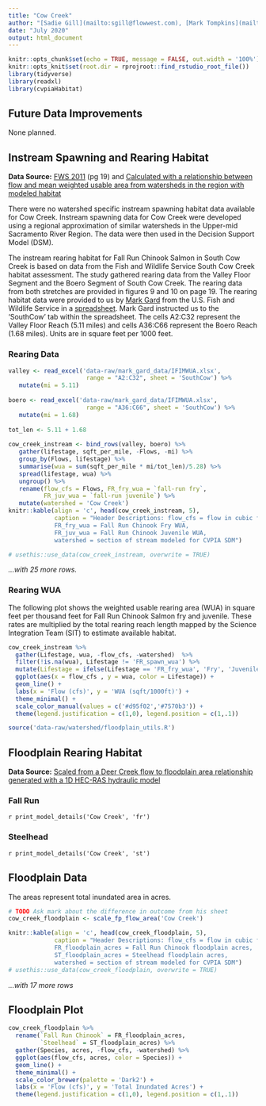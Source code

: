 ```yaml
---
title: "Cow Creek"
author: "[Sadie Gill](mailto:sgill@flowwest.com), [Mark Tompkins](mailto:mtompkins@flowwest.com)"
date: "July 2020"
output: html_document
---
```


```r
knitr::opts_chunk$set(echo = TRUE, message = FALSE, out.width = '100%')
knitr::opts_knit$set(root.dir = rprojroot::find_rstudio_root_file())
library(tidyverse)
library(readxl)
library(cvpiaHabitat)
```
## Future Data Improvements
None planned. 

## Instream Spawning and Rearing Habitat
**Data Source:** [FWS 2011](https://s3-us-west-2.amazonaws.com/cvpiahabitat-r-package/cvpia-sit-model-inputs/FWS2011_SouthCowrpt.pdf){target="_blank"} (pg 19) and [Calculated with a relationship between flow and mean weighted usable area from watersheds in the region with modeled habitat](http://cvpia-habitat-docs-markdown.s3-website-us-west-2.amazonaws.com/watershed/Regional_Approximation.html){target="_blank"}

There were no watershed specific instream spawning habitat data available for Cow Creek. Instream spawning data for Cow Creek were developed using a regional approximation of similar watersheds in the Upper-mid Sacramento River Region. The data were then used in the Decision Support Model (DSM). 

The instream rearing habitat for Fall Run Chinook Salmon in South Cow Creek is based on data from the Fish and Wildlife Service South Cow Creek habitat assessment. The study gathered rearing data from the Valley Floor Segment and the Boero Segment of South Cow Creek. The rearing data from both stretches are provided in figures 9 and 10 on page 19. The rearing habitat data were provided to us by [Mark Gard](mailto:mark_gard@fws.gov) from the U.S. Fish and Wildlife Service in a [spreadsheet](https://cvpiahabitat-r-package.s3-us-west-2.amazonaws.com/IFIMWUA.xlsx). Mark Gard instructed us to the 'SouthCow' tab within the spreadsheet. The cells A2:C32 represent the Valley Floor Reach (5.11 miles) and cells A36:C66 represent the Boero Reach (1.68 miles). Units are in square feet per 1000 feet. 

### Rearing Data
```r
valley <- read_excel('data-raw/mark_gard_data/IFIMWUA.xlsx', 
                      range = "A2:C32", sheet = 'SouthCow') %>% 
   mutate(mi = 5.11)
 
boero <- read_excel('data-raw/mark_gard_data/IFIMWUA.xlsx', 
                      range = "A36:C66", sheet = 'SouthCow') %>% 
   mutate(mi = 1.68)
 
tot_len <- 5.11 + 1.68
 
cow_creek_instream <- bind_rows(valley, boero) %>% 
   gather(lifestage, sqft_per_mile, -Flows, -mi) %>% 
   group_by(Flows, lifestage) %>% 
   summarise(wua = sum(sqft_per_mile * mi/tot_len)/5.28) %>% 
   spread(lifestage, wua) %>% 
   ungroup() %>% 
   rename(flow_cfs = Flows, FR_fry_wua = `fall-run fry`, 
          FR_juv_wua = `fall-run juvenile`) %>% 
   mutate(watershed = 'Cow Creek')
knitr::kable(align = 'c', head(cow_creek_instream, 5), 
             caption = "Header Descriptions: flow_cfs = flow in cubic feet per second, 
             FR_fry_wua = Fall Run Chinook Fry WUA,
             FR_juv_wua = Fall Run Chinook Juvenile WUA, 
             watershed = section of stream modeled for CVPIA SDM")

# usethis::use_data(cow_creek_instream, overwrite = TRUE)
```

*...with 25 more rows.*

### Rearing WUA
The following plot shows the weighted usable rearing area (WUA) in square feet per thousand feet for Fall Run Chinook Salmon fry and juvenile. These rates are multiplied by the total rearing reach length mapped by the Science Integration Team (SIT) to estimate available habitat. 
``` r
cow_creek_instream %>% 
  gather(Lifestage, wua, -flow_cfs, -watershed)  %>% 
  filter(!is.na(wua), Lifestage != 'FR_spawn_wua') %>%
  mutate(Lifestage = ifelse(Lifestage == 'FR_fry_wua', 'Fry', 'Juvenile')) %>% 
  ggplot(aes(x = flow_cfs , y = wua, color = Lifestage)) +
  geom_line() +
  labs(x = 'Flow (cfs)', y = 'WUA (sqft/1000ft)') + 
  theme_minimal() + 
  scale_color_manual(values = c('#d95f02','#7570b3')) +
  theme(legend.justification = c(1,0), legend.position = c(1,.1))
```

```r
source('data-raw/watershed/floodplain_utils.R')
```

## Floodplain Rearing Habitat
**Data Source:** [Scaled from a Deer Creek flow to floodplain area relationship generated with a 1D HEC-RAS hydraulic model](https://s3-us-west-2.amazonaws.com/cvpiahabitat-r-package/cvpia-sit-model-inputs/DRAFT+Deer+Creek+Hydraulic+Models+Tech+Memo+6-08-07.pdf){target="_blank"}

### Fall Run
`r print_model_details('Cow Creek', 'fr')`

### Steelhead
`r print_model_details('Cow Creek', 'st')`

## Floodplain Data    
The areas represent total inundated area in acres.    
```r
# TODO Ask mark about the difference in outcome from his sheet
cow_creek_floodplain <- scale_fp_flow_area('Cow Creek')

knitr::kable(align = 'c', head(cow_creek_floodplain, 5), 
             caption = "Header Descriptions: flow_cfs = flow in cubic feet per second,
             FR_floodplain_acres = Fall Run Chinook floodplain acres, 
             ST_floodplain_acres = Steelhead floodplain acres,
             watershed = section of stream modeled for CVPIA SDM") 
# usethis::use_data(cow_creek_floodplain, overwrite = TRUE)
```

*...with 17 more rows*

## Floodplain Plot
```r
cow_creek_floodplain %>% 
  rename(`Fall Run Chinook` = FR_floodplain_acres,
         `Steelhead` = ST_floodplain_acres) %>% 
  gather(Species, acres, -flow_cfs, -watershed) %>% 
  ggplot(aes(flow_cfs, acres, color = Species)) +
  geom_line() +
  theme_minimal() +
  scale_color_brewer(palette = 'Dark2') +
  labs(x = 'Flow (cfs)', y = 'Total Inundated Acres') +
  theme(legend.justification = c(1,0), legend.position = c(1,.1))
```

